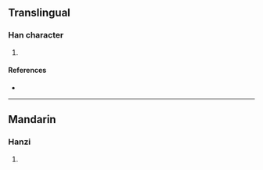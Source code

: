{{character info/new}}
==Translingual==

===Han character===
{{Han char|rn=86|rad=火|as=13|sn=17|four=|canj=FITC,XFITC|ids=⿰火廉}}

# {{defn|Han|sort=火13}}

====References====
* {{Han ref|kx=0685.080|dkj=19477|dj=1098.010|hdz=32242.010|uh=71EB|ud=29163}}

----

==Mandarin==

===Hanzi===
{{cmn-hanzi|pin=[[lián]] ([[lian2]])|wg=lien<sup>2</sup>}}

# {{defn|lang=cmn|sort=火13}}